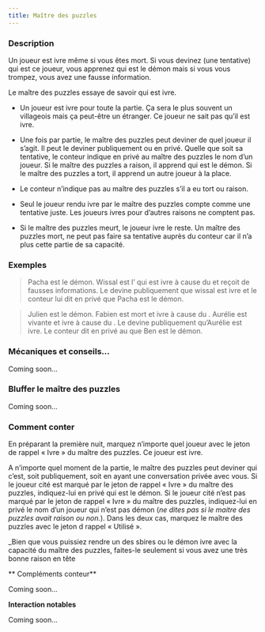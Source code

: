 ```yaml
---
title: Maître des puzzles
---
```



<Role MAITRE_DES_PUZZLES header />

### Description

Un joueur est ivre même si vous êtes mort. Si vous devinez (une tentative) qui est ce joueur, vous apprenez qui est le démon mais si vous vous trompez, vous avez une fausse information.

Le maître des puzzles essaye de savoir qui est ivre.

-   Un joueur est ivre pour toute la partie. Ça sera le plus souvent un villageois mais ça peut-être un étranger. Ce joueur ne sait pas qu’il est ivre. 

-   Une fois par partie, le maître des puzzles peut deviner de quel joueur il s’agit. Il peut le deviner publiquement ou en privé. Quelle que soit sa tentative, le conteur indique en privé au maître des puzzles le nom d’un joueur. Si le maître des puzzles a raison, il apprend qui est le démon. Si le maître des puzzles a tort, il apprend un autre joueur à la place.

-   Le conteur n’indique pas au maître des puzzles s’il a eu tort ou raison. 

-   Seul le joueur rendu ivre par le maître des puzzles compte comme une tentative juste. Les joueurs ivres pour d’autres raisons ne comptent pas.

-   Si le maître des puzzles meurt, le joueur ivre le reste. Un maître des puzzles mort, ne peut pas faire sa tentative auprès du conteur car il n’a plus cette partie de sa capacité.

### Exemples

> Pacha est le démon. Wissal est l’<Role EMPATHIQUE /> qui est ivre à cause du <Role MAITRE_DES_PUZZLES /> et reçoit de fausses informations. Le <Role MAITRE_DES_PUZZLES /> devine publiquement que wissal est ivre et le conteur lui dit en privé que Pacha est le démon.

> Julien est le démon. Fabien est mort et ivre à cause du <Role MAITRE_DES_PUZZLES />. Aurélie est vivante et ivre à cause du <Role MARIN />. Le <Role MAITRE_DES_PUZZLES /> devine publiquement qu’Aurélie est ivre. Le conteur dit en privé au <Role MAITRE_DES_PUZZLES /> que Ben est le démon.

### Mécaniques et conseils...

Coming soon...

### Bluffer le maître des puzzles

Coming soon...

### Comment conter

En préparant la première nuit, marquez n’importe quel joueur avec le jeton de rappel « Ivre » du maître des puzzles. Ce joueur est ivre.

A n’importe quel moment de la partie, le maître des puzzles peut deviner qui c’est, soit publiquement, soit en ayant une conversation privée avec vous. Si le joueur cité est marqué par le jeton de rappel « Ivre » du maître des puzzles, indiquez-lui en privé qui est le démon. Si le joueur cité n’est pas marqué par le jeton de rappel « Ivre » du maître des puzzles, indiquez-lui en privé le nom d’un joueur qui n’est pas démon (_ne dites pas si le maitre des puzzles avait raison ou non._). Dans les deux cas, marquez le maître des puzzles avec le jeton d rappel « Utilisé ».

_Bien que vous puissiez rendre un des sbires ou le démon ivre avec la capacité du maître des puzzles, faites-le seulement si vous avez une très bonne raison en tête

** Compléments conteur**

Coming soon...

**Interaction notables**

Coming soon...
